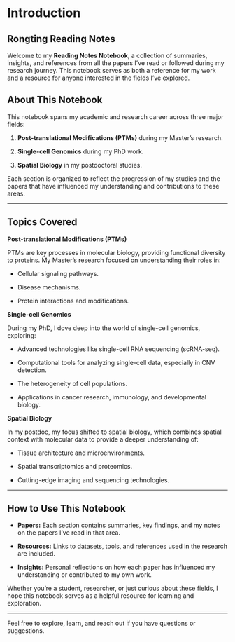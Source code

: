 # Introduction {#intro}

## Rongting Reading Notes

Welcome to my **Reading Notes Notebook**, a collection of summaries, insights, and references from all the papers I've read or followed during my research journey. This notebook serves as both a reference for my work and a resource for anyone interested in the fields I've explored.

## **About This Notebook**
This notebook spans my academic and research career across three major fields:

1. **Post-translational Modifications (PTMs)** during my Master's research.

2. **Single-cell Genomics** during my PhD work.

3. **Spatial Biology** in my postdoctoral studies.

Each section is organized to reflect the progression of my studies and the papers that have influenced my understanding and contributions to these areas.

---

## **Topics Covered**
**Post-translational Modifications (PTMs)**

PTMs are key processes in molecular biology, providing functional diversity to proteins. My Master's research focused on understanding their roles in:

- Cellular signaling pathways.

- Disease mechanisms.

- Protein interactions and modifications.

**Single-cell Genomics**

During my PhD, I dove deep into the world of single-cell genomics, exploring:

- Advanced technologies like single-cell RNA sequencing (scRNA-seq).

- Computational tools for analyzing single-cell data, especially in CNV detection.

- The heterogeneity of cell populations.

- Applications in cancer research, immunology, and developmental biology.

**Spatial Biology**

In my postdoc, my focus shifted to spatial biology, which combines spatial context with molecular data to provide a deeper understanding of:

- Tissue architecture and microenvironments.

- Spatial transcriptomics and proteomics.

- Cutting-edge imaging and sequencing technologies.

---

## **How to Use This Notebook**

- **Papers:** Each section contains summaries, key findings, and my notes on the papers I've read in that area.

- **Resources:** Links to datasets, tools, and references used in the research are included.

- **Insights:** Personal reflections on how each paper has influenced my understanding or contributed to my own work.

Whether you're a student, researcher, or just curious about these fields, I hope this notebook serves as a helpful resource for learning and exploration.

---

Feel free to explore, learn, and reach out if you have questions or suggestions.
